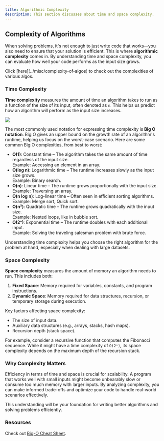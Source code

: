 ```yaml
---
title: Algorithmic Complexity
description: This section discusses about time and space complexity.
---
```


## <HoverUnderline>Complexity of Algorithms</HoverUnderline>

When solving problems, it's not enough to just write code that works—you also need to ensure that your solution is efficient. This is where **algorithmic complexity** comes in. By understanding time and space complexity, you can evaluate how well your code performs as the input size grows.

<Note title="Table of Complexity">
  Click [here](../misc/complexity-of-algos) to check out the complexities of various algos.
</Note>  

### <HoverUnderline>Time Complexity</HoverUnderline>

**Time complexity** measures the amount of time an algorithm takes to run as a function of the size of its input, often denoted as `n`. This helps us predict how an algorithm will perform as the input size increases.  

![](/bigo.png)

The most commonly used notation for expressing time complexity is **Big O notation**. Big O gives an upper bound on the growth rate of an algorithm's runtime, helping us focus on the worst-case scenario. Here are some common Big O complexities, from best to worst:

- **O(1)**: Constant time – The algorithm takes the same amount of time regardless of the input size.  
  Example: Accessing an element in an array.  
- **O(log n)**: Logarithmic time – The runtime increases slowly as the input size grows.  
  Example: Binary search.  
- **O(n)**: Linear time – The runtime grows proportionally with the input size.  
  Example: Traversing an array.  
- **O(n log n)**: Log-linear time – Often seen in efficient sorting algorithms.  
  Example: Merge sort, Quick sort.  
- **O(n²)**: Quadratic time – The runtime grows quadratically with the input size.  
  Example: Nested loops, like in bubble sort.  
- **O(2ⁿ)**: Exponential time – The runtime doubles with each additional input.  
  Example: Solving the traveling salesman problem with brute force.

Understanding time complexity helps you choose the right algorithm for the problem at hand, especially when dealing with large datasets.

### <HoverUnderline>Space Complexity</HoverUnderline>

**Space complexity** measures the amount of memory an algorithm needs to run. This includes both:

1. **Fixed Space**: Memory required for variables, constants, and program instructions.  
2. **Dynamic Space**: Memory required for data structures, recursion, or temporary storage during execution.  

Key factors affecting space complexity:  
- The size of input data.  
- Auxiliary data structures (e.g., arrays, stacks, hash maps).  
- Recursion depth (stack space).  

For example, consider a recursive function that computes the Fibonacci sequence. While it might have a time complexity of `O(2ⁿ)`, its space complexity depends on the maximum depth of the recursion stack.

### <HoverUnderline>Why Complexity Matters</HoverUnderline>

Efficiency in terms of time and space is crucial for scalability. A program that works well with small inputs might become unbearably slow or consume too much memory with larger inputs. By analyzing complexity, you can make informed trade-offs and optimize your code to handle real-world scenarios effectively.

This understanding will be your foundation for writing better algorithms and solving problems efficiently.

### <HoverUnderline>Resources</HoverUnderline>

Check out [Big-O Cheat Sheet](https://www.bigocheatsheet.com/).
